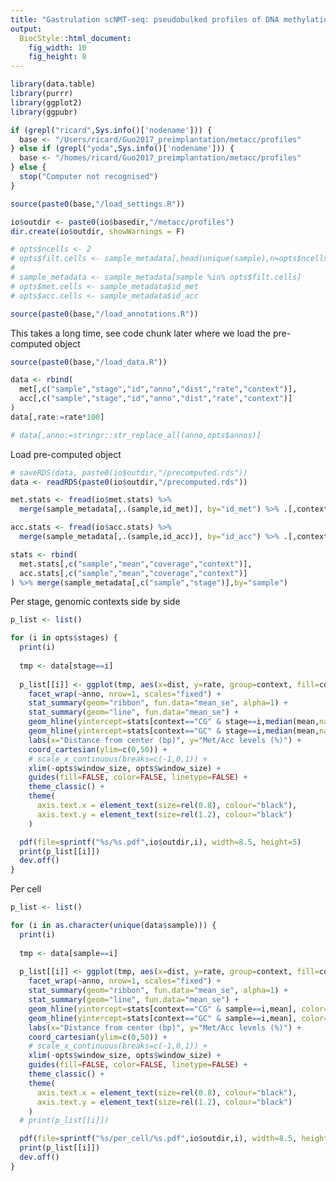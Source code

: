 ```yaml
---
title: "Gastrulation scNMT-seq: pseudobulked profiles of DNA methylation and chromatin accessibility"
output: 
  BiocStyle::html_document: 
    fig_width: 10
    fig_height: 8
---
```


```r
library(data.table)
library(purrr)
library(ggplot2)
library(ggpubr)
```

<!-- Define I/O and options -->
```r
if (grepl("ricard",Sys.info()['nodename'])) {
  base <- "/Users/ricard/Guo2017_preimplantation/metacc/profiles"
} else if (grepl("yoda",Sys.info()['nodename'])) {
  base <- "/homes/ricard/Guo2017_preimplantation/metacc/profiles"
} else {
  stop("Computer not recognised")
}

source(paste0(base,"/load_settings.R"))

io$outdir <- paste0(io$basedir,"/metacc/profiles")
dir.create(io$outdir, showWarnings = F)
```

<!-- (ONLY FOR TESTING) Subset cells to reduce memory burden -->
```r
# opts$ncells <- 2
# opts$filt.cells <- sample_metadata[,head(unique(sample),n=opts$ncells),by="stage"] %>% .$V1
# 
# sample_metadata <- sample_metadata[sample %in% opts$filt.cells]
# opts$met.cells <- sample_metadata$id_met
# opts$acc.cells <- sample_metadata$id_acc
```

<!-- Load genomic annotations -->
```r
source(paste0(base,"/load_annotations.R"))
```

<!-- Load data -->
This takes a long time, see code chunk later where we load the pre-computed object
```r
source(paste0(base,"/load_data.R"))
```

<!-- Merge DNA methylation and chromatin acessibility data -->
```r
data <- rbind(
  met[,c("sample","stage","id","anno","dist","rate","context")],
  acc[,c("sample","stage","id","anno","dist","rate","context")]
)
data[,rate:=rate*100]
```

<!-- Rename genomic contexts -->
```r
# data[,anno:=stringr::str_replace_all(anno,opts$annos)]
```

Load pre-computed object
```r
# saveRDS(data, paste0(io$outdir,"/precomputed.rds"))
data <- readRDS(paste0(io$outdir,"/precomputed.rds"))
```

<!-- Load genome-wide global methylation and accessibility rates -->
```r
met.stats <- fread(io$met.stats) %>%
  merge(sample_metadata[,.(sample,id_met)], by="id_met") %>% .[,context:="CG"]

acc.stats <- fread(io$acc.stats) %>%
  merge(sample_metadata[,.(sample,id_acc)], by="id_acc") %>% .[,context:="GC"]

stats <- rbind(
  met.stats[,c("sample","mean","coverage","context")],
  acc.stats[,c("sample","mean","coverage","context")]
) %>% merge(sample_metadata[,c("sample","stage")],by="sample")
```


<!-- Plot joint methylation and accessibility profiles -->

Per stage, genomic contexts side by side
```r
p_list <- list()

for (i in opts$stages) {
  print(i)
  
  tmp <- data[stage==i]
  
  p_list[[i]] <- ggplot(tmp, aes(x=dist, y=rate, group=context, fill=context, color=context)) +
    facet_wrap(~anno, nrow=1, scales="fixed") +
    stat_summary(geom="ribbon", fun.data="mean_se", alpha=1) +
    stat_summary(geom="line", fun.data="mean_se") +
    geom_hline(yintercept=stats[context=="CG" & stage==i,median(mean,na.rm=T)], color="#F37A71", linetype="dashed", alpha=0.75, size=0.75) +
    geom_hline(yintercept=stats[context=="GC" & stage==i,median(mean,na.rm=T)], color="#00BFC4", linetype="dashed", alpha=0.75, size=0.75) +
    labs(x="Distance from center (bp)", y="Met/Acc levels (%)") +
    coord_cartesian(ylim=c(0,50)) +
    # scale_x_continuous(breaks=c(-1,0,1)) +
    xlim(-opts$window_size, opts$window_size) +
    guides(fill=FALSE, color=FALSE, linetype=FALSE) +
    theme_classic() +
    theme(
      axis.text.x = element_text(size=rel(0.8), colour="black"),
      axis.text.y = element_text(size=rel(1.2), colour="black")
    )

  pdf(file=sprintf("%s/%s.pdf",io$outdir,i), width=8.5, height=5)
  print(p_list[[i]])
  dev.off()
}
```


Per cell
```r
p_list <- list()

for (i in as.character(unique(data$sample))) {
  print(i)
  
  tmp <- data[sample==i]
  
  p_list[[i]] <- ggplot(tmp, aes(x=dist, y=rate, group=context, fill=context, color=context)) +
    facet_wrap(~anno, nrow=1, scales="fixed") +
    stat_summary(geom="ribbon", fun.data="mean_se", alpha=1) +
    stat_summary(geom="line", fun.data="mean_se") +
    geom_hline(yintercept=stats[context=="CG" & sample==i,mean], color="#F37A71", linetype="dashed", alpha=0.75, size=0.75) +
    geom_hline(yintercept=stats[context=="GC" & sample==i,mean], color="#00BFC4", linetype="dashed", alpha=0.75, size=0.75) +
    labs(x="Distance from center (bp)", y="Met/Acc levels (%)") +
    coord_cartesian(ylim=c(0,50)) +
    # scale_x_continuous(breaks=c(-1,0,1)) +
    xlim(-opts$window_size, opts$window_size) +
    guides(fill=FALSE, color=FALSE, linetype=FALSE) +
    theme_classic() +
    theme(
      axis.text.x = element_text(size=rel(0.8), colour="black"),
      axis.text.y = element_text(size=rel(1.2), colour="black")
    )
  # print(p_list[[i]])

  pdf(file=sprintf("%s/per_cell/%s.pdf",io$outdir,i), width=8.5, height=5)
  print(p_list[[i]])
  dev.off()
}
```
